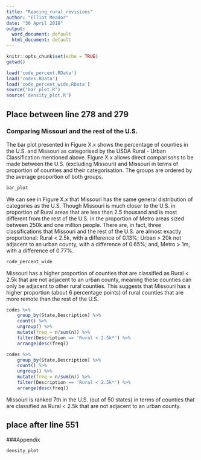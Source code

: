 ```yaml
---
title: "Reacing_rural_revisions"
author: "Elliot Meador"
date: "30 April 2018"
output:
  word_document: default
  html_document: default
---
```

```r
knitr::opts_chunk$set(echo = TRUE)
getwd()
```

```r
load('code_percent.RData')
load('codes.RData')
load('code_percent_wide.RData')
source('bar_plot.R')
source('density_plot.R')
```
## Place between line 278 and 279
### Comparing Missouri and the rest of the U.S.

The bar plot presented in Figure X.x shows the percentage of counties in the U.S. and Missouri as categorised by the USDA Rural - Urban Classification mentioned above. Figure X.x allows direct comparisons to be made between the U.S. (excluding Missouri) and Missouri in terms of proportion of counties and their categorisation. The groups are ordered by the average proportion of both groups. 

```r
bar_plot
```

We can see in Figure X.x that Missouri has the same general distribution of categories as the U.S. Though Missouri is much closer to the U.S. in proportion of Rural areas that are less than 2.5 thousand and is most different from the rest of the U.S. in the proportion of Metro areas sized between 250k and one million people. There are, in fact, three classifications that Missouri and the rest of the U.S. are almost exactly proportional: Rural < 2.5k, with a difference of 0.13%; Urban > 20k not adjacent to an urban county, with a difference of 0.65%; and, Metro > 1m, with a difference of 0.77%. 

```r
code_percent_wide
```
Missouri has a higher proportion of counties that are classified as Rural < 2.5k that are not adjacent to an urban county, meaning these counties can only be adjacent to other rural counties. This suggests that Missouri has a higher proportion (about 6 percentage points) of rural counties that are more remote than the rest of the U.S. 

```r

codes %>% 
    group_by(State,Description) %>% 
    count() %>% 
    ungroup() %>% 
    mutate(freq = n/sum(n)) %>% 
    filter(Description == 'Rural < 2.5k*') %>% 
    arrange(desc(freq))

codes %>% 
    group_by(State,Description) %>% 
    count() %>% 
    ungroup() %>% 
    mutate(freq = n/sum(n)) %>% 
    filter(Description == 'Rural < 2.5k*') %>% 
    arrange(desc(freq))
```

Missouri is ranked 7th in the U.S. (out of 50 states) in terms of counties that are classified as Rural < 2.5k that are not adjacent to an urban county.

## place after line 551
###Appendix

```r
density_plot
```

